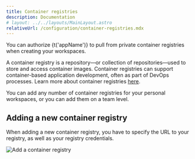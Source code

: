 ```yaml
---
title: Container registries
description: Documentation
# layout: ../../layouts/MainLayout.astro
relativeUrl: /configuration/container-registries.mdx
---
```



You can authorize {t('appName')} to pull from private container registries when creating your workspaces.

A container registry is a repository—or collection of repositories—used to store and access container images. Container registries can support container-based application development, often as part of DevOps processes. Learn more about container registries <a href="https://www.redhat.com/en/topics/cloud-native-apps/what-is-a-container-registry" target="_blank">here</a>.

You can add any number of container registries for your personal workspaces, or you can add them on a team level.

## Adding a new container registry

When adding a new container registry, you have to specify the URL to your registry, as well as your registry credentials.

![Add a container registry](@assets/img/configuration/add-container-registry.png)